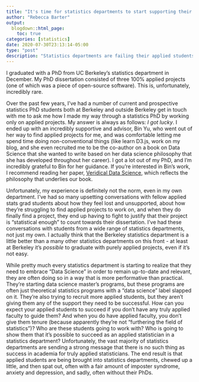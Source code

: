 ```yaml
---
title: "It's time for statistics departments to start supporting their applied students"
author: "Rebecca Barter"
output:
  blogdown::html_page:
    toc: true
categories: [statistics]
date: 2020-07-30T23:13:14-05:00
type: "post" 
description: "Statistics departments are failing their applied students. In this post, I have a lot of opinions and give two pieces of advice: statistics departments need to start supporting their applied students, and they need to hire applied faculty. " 
---
```


I graduated with a PhD from UC Berkeley's statistics department in December. My PhD dissertation consisted of three 100% applied projects (one of which was a piece of open-source software). This is, unfortunately, incredibly rare.

Over the past few years, I've had a number of current and prospective statistics PhD students both at Berkeley and outside Berkeley get in touch with me to ask me how I made my way through a statistics PhD by working only on applied projects. My answer is always as follows: *I got lucky*. I ended up with an incredibly supportive and advisor, Bin Yu, who went out of her way to find applied projects for me, and was comfortable letting me spend time doing non-conventional things (like learn D3.js, work on my blog, and she even recruited me to be the co-author on a book on Data Science that she wanted to write based on her data science philosophy that she has developed throughout her career). I got a lot out of my PhD, and I’m incredibly grateful to Bin for her guidance. If you're interested in Bin's work, I recommend reading her paper, [Veridical Data Science](https://www.pnas.org/content/117/8/3920), which reflects the philosophy that underlies our book.

Unfortunately, my experience is definitely not the norm, even in my own department. I've had so many upsetting conversations with fellow applied stats grad students about how they feel lost and unsupported, about how they're struggling to find applied projects to work on, and when they do finally find a project, they end up having to fight to justify that their project is "statistical enough" to count towards their dissertation. I've had these conversations with students from a wide range of statistics departments, not just my own. I actually think that the Berkeley statistics department is a little better than a many other statistics departments on this front - at least at Berkeley it's *possible* to graduate with purely applied projects, even if it's not easy. 

While pretty much every statistics department is starting to realize that they need to embrace "Data Science" in order to remain up-to-date and relevant, they are often doing so in a way that is more performative than practical. They're starting data science master's programs, but these programs are often just theoretical statistics programs with a "data science" label slapped on it. They're also trying to recruit more applied students, but they aren't giving them any of the support they need to be successful. How can you expect your applied students to succeed if you don't have any truly applied faculty to guide them? And when you do have applied faculty, you don't give them tenure (because apparently they're not "furthering the field of statistics")? Who are these students going to work with? Who is going to show them that it's possible to succeed as an applied statistician in a statistics department? Unfortunately, the vast majority of statistics departments are sending a strong message that there is no such thing as success in academia for truly applied statisticians. The end result is that applied students are being brought into statistics departments, chewed up a little, and then spat out, often with a fair amount of imposter syndrome, anxiety and depression, and sadly, often without their PhDs.

